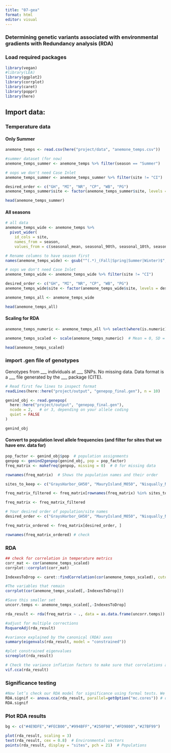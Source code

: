 ```yaml
---
title: "07-gea"
format: html
editor: visual
---
```


### Determining genetic variants associated with environmental gradients with Redundancy analysis (RDA)

### Load required packages

```r
library(vegan)
#library(LEA)
library(ggplot2)
library(corrplot)
library(caret)
library(poppr)
library(here)
```

## Import data:

### Temperature data

#### Only Summer

```r
anemone_temps <- read.csv(here("project/data", "anemone_temps.csv"))

#summer dataset (for now)
anemone_temps_summer <- anemone_temps %>% filter(season == "Summer")

# oops we don't need Case Inlet
anemone_temps_summer <- anemone_temps_summer %>% filter(site != "CI")

desired_order <- c("GH", "MI", "NR", "CP", "WB", "PG")
anemone_temps_summer$site <- factor(anemone_temps_summer$site, levels = desired_order)

head(anemone_temps_summer)
```

#### All seasons

```r
# all data
anemone_temps_wide <- anemone_temps %>%
  pivot_wider(
    id_cols = site,
    names_from = season,
    values_from = c(seasonal_mean, seasonal_90th, seasonal_10th, seasonal_corrected_range, seasonal_avg_gdd))

# Rename columns to have season first
names(anemone_temps_wide) <- gsub("^(.*)_(Fall|Spring|Summer|Winter)$", "\\2_\\1", names(anemone_temps_wide))

# oops we don't need Case Inlet
anemone_temps_wide <- anemone_temps_wide %>% filter(site != "CI")

desired_order <- c("GH", "MI", "NR", "CP", "WB", "PG")
anemone_temps_wide$site <- factor(anemone_temps_wide$site, levels = desired_order)

anemone_temps_all <- anemone_temps_wide

head(anemone_temps_all)
```

#### Scaling for RDA

```r
anemone_temps_numeric <- anemone_temps_all %>% select(where(is.numeric)) # selecting temp metrics

anemone_temps_scaled <- scale(anemone_temps_numeric)  # Mean = 0, SD = 1

head(anemone_temps_scaled)
```

### import .gen file of genotypes

Genotypes from ___ individuals at ___ SNPs. No missing data. Data format is a ___ file generated by the ___ package (CITE).

```r
# Read first few lines to inspect format
readLines(here::here("project/output", "genepop_final.gen"), n = 10)

genind_obj <- read.genepop(
  here::here("project/output", "genepop_final.gen"),
  ncode = 2,   # or 3, depending on your allele coding
  quiet = FALSE
)

genind_obj
```

#### Convert to population level allele frequencies (and filter for sites that we have env. data for)

```r
pop_factor <- genind_obj$pop  # population assignments
genpop <- genind2genpop(genind_obj, pop = pop_factor)
freq_matrix <- makefreq(genpop, missing = 0)  # 0 for missing data

rownames(freq_matrix)  # Shows the population names and their order

sites_to_keep <- c("GraysHarbor_GH50", "MauryIsland_M050", "Nisqually_N050", "CherryPoint_C050", "WillapaBay_W050", "PortGamble_G050")

freq_matrix_filtered <- freq_matrix[rownames(freq_matrix) %in% sites_to_keep, ]

freq_matrix <- freq_matrix_filtered

# Your desired order of population/site names
desired_order <- c("GraysHarbor_GH50", "MauryIsland_M050", "Nisqually_N050", "CherryPoint_C050", "WillapaBay_W050", "PortGamble_G050")

freq_matrix_ordered <- freq_matrix[desired_order, ]

rownames(freq_matrix_ordered) # check

```

### RDA

```r
## check for correlation in temperature metrics
corr_mat <- cor(anemone_temps_scaled)
corrplot::corrplot(corr_mat)

IndexesToDrop <- caret::findCorrelation(cor(anemone_temps_scaled), cutoff = 0.7)

#The variables that remain
corrplot(cor(anemone_temps_scaled[,-IndexesToDrop]))

#Save this smaller set
uncorr.temps <- anemone_temps_scaled[,-IndexesToDrop]
```

```r
rda_result <- rda(freq_matrix ~ ., data = as.data.frame(uncorr.temps))

#adjust for multiple corrections
RsquareAdj(rda_result)

#variance explained by the canonical (RDA) axes
summary(eigenvals(rda_result, model = "constrained"))

#plot constrained eigenvalues
screeplot(rda_result)

# Check the variance inflation factors to make sure that correlations among predic tors are not potentially skewing the resutls (we want these to be below 10)
vif.cca(rda_result)
```
### Significance testing

```r

#Now let’s check our RDA model for significance using formal tests. We can assess both the full model and each constrained axis using F-statistics (Legendre et al, 2010). The null hypothesis is that no linear relationship exists between the SNP data and the temperature predictors
RDA.signif <- anova.cca(rda_result, parallel=getOption("mc.cores")) # default is permutation=999
RDA.signif

```
### Plot RDA results

```r
bg <- c("#4E9DFE","#FECB00","#994BFF","#250F98","#FD9800","#27BF99")

plot(rda_result, scaling = 3)
text(rda_result, cex = 0.8)  # Environmental vectors
points(rda_result, display = "sites", pch = 21)  # Populations

```

